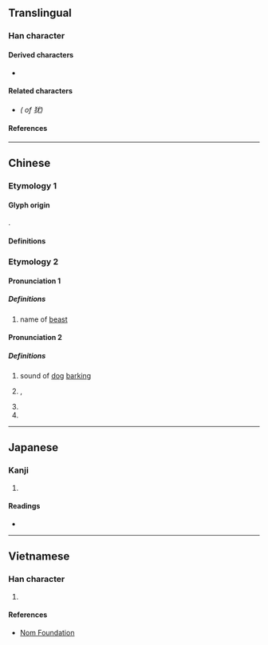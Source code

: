 {{also|猶}}
{{character info}}
==Translingual==

===Han character===
{{Han char|rn=94|rad=犬|as=04|sn=7|four=|canj=KHIKU|ids=⿰犭尤}}

====Derived characters====
* {{l|mul|[[莸]]}}

====Related characters====
* {{l|mul|[[猶]]}} ''({{w|Traditional Chinese|Traditional form}} of 犹)''

====References====
{{Han ref|kx=0706.190|dkj=20259|dj=1119.130|hdz=21335.070|uh=72B9}}

----

==Chinese==

===Etymology 1===

====Glyph origin====
{{Han simp|猶|f=酋|t=尤}}.

====Definitions====
{{zh-see|猶}}

===Etymology 2===
{{zh-forms}}

====Pronunciation 1====
{{zh-pron
|m=yòu
|cat=pn
}}

=====Definitions=====
{{zh-hanzi}}

# {{zh-hg}} name of [[beast]] <!-- Refer 《集韻》 and 《類篇》-->

====Pronunciation 2====
{{zh-pron
|m=yóu
|cat=n,pn
}}

=====Definitions=====
{{zh-hanzi}}

# {{zh-hg}} sound of [[dog]] [[barking]] <!-- 《龍龕手鑑》 犬吠聲也。 -->
# {{surname|zh|nodot=1}}, {{zh-alt-form|尤|nocap=y}} <!-- 《正字通·犬部》 犹，姓。 宋有犹道明，邛州人。 犹，或作尤。-->
# {{zh-alt-form|猶*|yóu}} <!-- Refer 《正字通》 -->
# {{zh-alt-form|猷}} <!-- Refer 《正字通》 -->

----

==Japanese==

===Kanji===
{{ja-kanji|grade=|rs=犬04}}

# {{rfdef|ja|sort=犬04}}

====Readings====
* {{ja-readings|on=ゆう,よう|kun=なお}}

----

==Vietnamese==

===Han character===
{{vi-readings|rs=犬04|reading=do}}

# {{rfdef|vi|sort=犬04}}

====References====
* [http://nomfoundation.org/common/nom_details.php?codepoint=72B9 Nom Foundation]